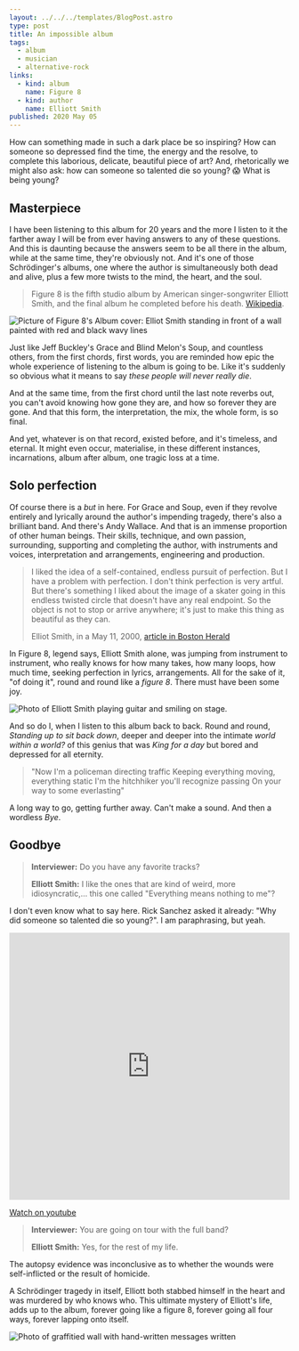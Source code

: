 ```yaml
---
layout: ../../../templates/BlogPost.astro
type: post
title: An impossible album
tags:
  - album
  - musician
  - alternative-rock
links:
  - kind: album
    name: Figure 8
  - kind: author
    name: Elliott Smith
published: 2020 May 05
---
```


<Abstract>

How can something made in such a dark place be so inspiring? How can someone so depressed find the time, the energy and the resolve, to complete this laborious, delicate, beautiful piece of art? And, rhetorically we might also ask: how can someone so talented die so young? :scream: What is being young?

</Abstract>

## Masterpiece

I have been listening to this album for 20 years and the more I listen to it the farther away I will be from ever having answers to any of these questions. And this is daunting because the answers seem to be all there in the album, while at the same time, they're obviously not. And it's one of those Schrödinger's albums, one where the author is simultaneously both dead and alive, plus a few more twists to the mind, the heart, and the soul.

> Figure 8 is the fifth studio album by American singer-songwriter Elliott Smith, and the final album he completed before his death. [Wikipedia](<https://en.wikipedia.org/wiki/Figure_8_(album)>).

![Picture of Figure 8's Album cover: Elliot Smith standing in front of a wall painted with red and black wavy lines](../../links/album/elliott-smith-figure-8.jpg 'Elliott Smith - Figure 8 // Wikipedia https://en.wikipedia.org/wiki/Figure_8_(album)#/media/File:Elliott_smith_figure_8_cover.jpg')

Just like Jeff Buckley's Grace and Blind Melon's Soup, and countless others, from the first chords, first words, you are reminded how epic the whole experience of listening to the album is going to be. Like it's suddenly so obvious what it means to say _these people will never really die_.

And at the same time, from the first chord until the last note reverbs out, you can't avoid knowing how gone they are, and how so forever they are gone. And that this form, the interpretation, the mix, the whole form, is so final.

And yet, whatever is on that record, existed before, and it's timeless, and eternal. It might even occur, materialise, in these different instances, incarnations, album after album, one tragic loss at a time.

## Solo perfection

Of course there is a _but_ in here. For Grace and Soup, even if they revolve entirely and lyrically around the author's impending tragedy, there's also a brilliant band. And there's Andy Wallace. And that is an immense proportion of other human beings. Their skills, technique, and own passion, surrounding, supporting and completing the author, with instruments and voices, interpretation and arrangements, engineering and production.

> I liked the idea of a self-contained, endless pursuit of perfection.
> But I have a problem with perfection. I don't think perfection is very artful.
> But there's something I liked about the image of a skater going in this endless
> twisted circle that doesn't have any real endpoint. So the object is not to stop
> or arrive anywhere; it's just to make this thing as beautiful as they can.
>
> Elliot Smith, in a May 11, 2000, [article in Boston Herald](https://web.archive.org/web/20160309061004/https://business.highbeam.com/3972/article-1G1-62029622/elliott-smith-figure-8-embodies-his-endless-quest-perfection)

In Figure 8, legend says, Elliott Smith alone, was jumping from instrument to instrument, who really knows for how many takes, how many loops, how much time, seeking perfection in lyrics, arrangements. All for the sake of it, "of doing it", round and round like a _figure 8_. There must have been some joy.

![Photo of Elliott Smith playing guitar and smiling on stage.](./media/elliott-smith.jpg 'Henry Fonda Theater, L.A., January 2003 // Photo by llaurens@sweetadeline.net CC BY-SA 3.0 https://creativecommons.org/licenses/by-sa/3.0')

And so do I, when I listen to this album back to back. Round and round, _Standing up to sit back down_, deeper and deeper into the intimate _world within a world?_ of this genius that was _King for a day_ but bored and depressed for all eternity.

> "Now I'm a policeman directing traffic
> Keeping everything moving, everything static
> I'm the hitchhiker you'll recognize passing
> On your way to some everlasting"

A long way to go, getting further away. Can't make a sound. And then a wordless _Bye_.

## Goodbye

> **Interviewer:** Do you have any favorite tracks?
>
> **Elliott Smith:** I like the ones that are kind of weird, more idiosyncratic,... this one called "Everything means nothing to me"?

I don't even know what to say here. Rick Sanchez asked it already: "Why did someone so talented die so young?". I am paraphrasing, but yeah.

<iframe
  width="100%"
  height="480"
  src="https://www.youtube.com/embed/VSqumt6Bt-g"
  frameBorder="0"
  allow="encrypted-media; picture-in-picture"
  allowfullscreen
></iframe>

[Watch on youtube](https://www.youtube.com/watch?v=VSqumt6Bt-g)

> **Interviewer:** You are going on tour with the full band?
>
> **Elliott Smith:** Yes, for the rest of my life.

The autopsy evidence was inconclusive as to whether the wounds were self-inflicted or the result of homicide.

A Schrödinger tragedy in itself, Elliott both stabbed himself in the heart and was murdered by who knows who. This ultimate mystery of Elliott's life, adds up to the album, forever going like a figure 8, forever going all four ways, forever lapping onto itself.

![Photo of graffitied wall with hand-written messages written](./media/elliott-smith-memorial-wall.jpg 'Elliott Smith Wall in Silver Lake // Photo by MacLeod CC BY 2.0 https://www.flickr.com/people/76041334@N00')

